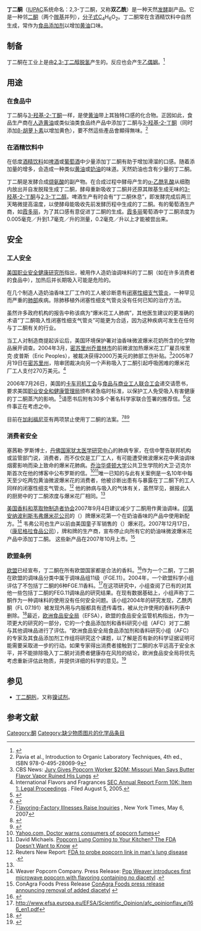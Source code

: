 {{Chembox
| Reference = <ref>''Merck Index'', 11th Edition, '''2946'''.</ref>
| ImageFileL1 = Diacetyl structure.png
| ImageSizeL1 = 100px
| ImageNameL1 = 丁二酮 键线式
| ImageFileR1 = Diacetyl-3D-balls.png
| ImageSizeR1 = 120px
| ImageNameR1 = 丁二酮 球棍模型
| IUPACName =  2,3-丁二酮
| OtherNames = 二乙酰、双乙酰
|Section1={{Chembox Identifiers
| UNII_Ref = {{fdacite|correct|FDA}}
| UNII = K324J5K4HM
| KEGG_Ref = {{keggcite|correct|kegg}}
| KEGG = C00741
| InChI = 1/C4H6O2/c1-3(5)4(2)6/h1-2H3
| InChIKey = QSJXEFYPDANLFS-UHFFFAOYAX
| StdInChI_Ref = {{stdinchicite|correct|chemspider}}
| StdInChI = 1S/C4H6O2/c1-3(5)4(2)6/h1-2H3
| StdInChIKey_Ref = {{stdinchicite|correct|chemspider}}
| StdInChIKey = QSJXEFYPDANLFS-UHFFFAOYSA-N
| CASNo_Ref = {{cascite|correct|CAS}}
| CASNo = 431-03-8
| ChEMBL_Ref = {{ebicite|correct|EBI}}
| ChEMBL = 365809
| PubChem = 650
| ChemSpiderID_Ref = {{chemspidercite|correct|chemspider}}
| ChemSpiderID = 630
| ChEBI_Ref = {{ebicite|correct|EBI}}
| ChEBI = 16583
| SMILES = CC(=O)C(=O)C
}}
|Section2 = {{Chembox Properties
|   Formula = C<sub>4</sub>H<sub>6</sub>O<sub>2</sub>
|   MolarMass = 86.0892 
|   Appearance = 有强烈气味的黄绿色油状液体
|   Density = 0.990 g/mL，15℃
|   MeltingPt = -4 ~ -2℃
|   BoilingPt = 88℃
|   Solubility = 一体积的丁二酮溶于四体积的水
  }}
| Section3 = {{Chembox Hazards
|   ExternalMSDS = [https://fscimage.fishersci.com/msds/03275.htm 外部MSDS]
|   MainHazards = 有害、易燃
|   FlashPt = 
|   Autoignition = 
|   RPhrases = {{R10}}, {{R22}}, {{R36}}, {{R37}}, {{R38}} 
|   SPhrases = {{S9}}, {{S16}}, {{S33}}
  }}
}}
'''丁二酮'''（[[IUPAC|IUPAC]]系统命名：2,3-丁二酮，又称'''双乙酰'''）是一种天然[[发酵|发酵]]副产品。它是一种邻[[二酮|二酮]]（两个[[羰基|羰基]]并列），[[分子式|分子式]]C<sub>4</sub>H<sub>6</sub>O<sub>2</sub>。丁二酮常在含酒精饮料中自然生成，常作为[[食品添加剂|食品添加剂]]以增加[[黄油|黄油]]口味。

== 制备 ==
丁二酮在工业上是由[[2,3-丁二醇|2,3-丁二醇]][[脱氢|脱氢]]产生的。反应也会产生[[乙偶姻|乙偶姻]]。<ref name="ketones">{{Ullmann | vauthors = Siegel H, Eggersdorfer M | title = Ketones | doi = 10.1002/14356007.a15_077}}</ref>

== 用途 ==
=== 在食品中 ===
丁二酮与[[3-羟基-2-丁酮|3-羟基-2-丁酮]]一样，是使[[黄油|黄油]]带上其独特口感的化合物。正因如此，食品生产商在[[人造黄油|人造黄油]]或类似油类食品终产品中添加丁二酮与[[3-羟基-2-丁酮|3-羟基-2-丁酮]]（同时添加[[β-胡萝卜素|β-胡萝卜素]]以增加黄色），要不然這些產品會顯得無味。<ref>Pavia et al., Introduction to Organic Laboratory Techniques, 4th ed., ISBN 978-0-495-28069-9</ref>

=== 在酒精饮料中 ===
在低度[[酒精饮料|酒精饮料]]如[[啤酒|啤酒]]或[[葡萄酒|葡萄酒]]中少量添加丁二酮有助于增加滑溜的口感。随着添加量的增多，会造成一种类似[[黄油|黄油]]或[[鮮奶油|奶油]]的味道。天然奶油也含有少量的丁二酮。

丁二酮是发酵合成[[缬氨酸|缬氨酸]]的副产物。在合成过程中酵母产生的[[α-乙酰乳酸|α-乙酰乳酸]]从细胞内放出并自发脱羧生成丁二酮，酵母重新吸收丁二酮并还原其羰基生成无味的[[3-羟基-2-丁酮|3-羟基-2-丁酮]]与[[2,3-丁二醇|2,3-丁二醇]]。啤酒生产有时会有“丁二酮休息”，即发酵完成后两三天略微提高温度，以使酵母能吸收先前发酵历程中生成的丁二酮。有的葡萄酒生产商，如[[霞多丽|霞多丽]]，为了其口感有意促进丁二酮的生成。[[霞多丽|霞多丽]]葡萄酒中丁二酮浓度为0.005毫克／升到1.7毫克／升的测量，0.2毫克／升以上才能被尝出来。

== 安全 ==
=== 工人安全 ===
[[美国职业安全健康研究所|美国职业安全健康研究所]]指出，被用作人造奶油调味料的丁二酮（如在许多消费者的食品中），加热后并长期吸入可能是危险的。

在几个制造人造奶油香味工厂工作的工人被诊断患有[[闭塞性细支气管炎|闭塞性细支气管炎]]，一种罕见而严重的[[肺部|肺部]]疾病。除肺移植外闭塞性细支气管炎没有任何已知的治疗方法。

虽然许多政府机构的报告中称该病为“爆米花工人肺病”，其他医生建议的更准确的术语“丁二酮吸入性闭塞性细支气管炎”可能更为合适，因为这种疾病可发生在任何与丁二酮有关的行业。

当工人对制造商提起诉讼后，美国环境保护署对油香味微波爆米花奶所含的化学物品展开调查。2004年3月，[[密苏里州|密苏里州]][[乔普林市|乔普林市]]的前微波加热爆米花工厂雇员埃里克·皮普斯（Eric Peoples），被裁决获得2000万美元的肺部工伤补贴。<ref>CBS News: [http://www.cbsnews.com/stories/2004/03/16/health/main606532.shtml Jury Gives Popcorn Worker $20M: Missouri Man Says Butter Flavor Vapor Ruined His Lungs] {{Wayback|url=http://www.cbsnews.com/stories/2004/03/16/health/main606532.shtml |date=20131026124603 }}</ref>2005年7月19日在[[密苏里州|密苏里州]]，陪审团裁决向另一个声称吸入丁二酮引起呼吸困难的爆米花厂工人支付270万美元。<ref>International Flavors and Fragrances [http://sec.edgar-online.com/2005/08/05/0000051253-05-000020/Section10.asp SEC Annual Report Form 10K: Item 1: Legal Proceedings] {{Wayback|url=http://sec.edgar-online.com/2005/08/05/0000051253-05-000020/Section10.asp |date=20071220214136 }}. Filed August 5, 2005.</ref> 

2006年7月26日，美国的[[卡车司机工会|卡车司机工会]]与[[食品与商业工人联合工会|食品与商业工人联合工会]]递交请愿书，要求美国[[职业安全和健康管理局|职业安全和健康管理局]]颁布紧急临时标准，以保护工人免受吸入有害健康的丁二酮蒸汽的影响。<ref>{{Cite web |url=http://defendingscience.org/upload/Union%20Petition%20to%20CHAO%20on%20Diacetyl%20Signed.pdf |title=UFCW and Teamsters Petition to OSHA |accessdate=2009-01-31 |archive-date=2007-09-27 |archive-url=https://web.archive.org/web/20070927210336/http://defendingscience.org/upload/Union%20Petition%20to%20CHAO%20on%20Diacetyl%20Signed.pdf |dead-url=no }}</ref>请愿书后附有30多个著名科学家联合签署的推荐信。<ref>{{Cite web |url=http://defendingscience.org/upload/Scientists%20Letter%20to%20OSHA%20on%20Diacetyl07262006.pdf |title=Scientists Letter to Secretary Chao |accessdate=2009-01-31 |archive-date=2007-09-27 |archive-url=https://web.archive.org/web/20070927210131/http://defendingscience.org/upload/Scientists%20Letter%20to%20OSHA%20on%20Diacetyl07262006.pdf |dead-url=no }}</ref>这件事正在考虑之中。

目前在[[加利福尼亚|加利福尼亚]]有两项禁止使用丁二酮的法案。<ref>[http://www.nytimes.com/2007/05/06/us/06butter.html?ex=1336104000&en=8d5a0800872c853f&ei=5124&partner=permalink&exprod=permalink Flavoring-Factory Illnesses Raise Inquiries] {{Wayback|url=http://www.nytimes.com/2007/05/06/us/06butter.html?ex=1336104000&en=8d5a0800872c853f&ei=5124&partner=permalink&exprod=permalink |date=20200410181458 }}, New York Times, May 6, 2007</ref><ref>{{Cite web |url=http://info.sen.ca.gov/pub/07-08/bill/sen/sb_0451-0500/sb_456_cfa_20070601_161435_sen_floor.html |title=SB 456 Senate Bill - Bill Analysis |accessdate=2009-01-31 |archive-date=2007-12-20 |archive-url=https://web.archive.org/web/20071220191327/http://info.sen.ca.gov/pub/07-08/bill/sen/sb_0451-0500/sb_456_cfa_20070601_161435_sen_floor.html |dead-url=yes }}</ref><ref>{{Cite web |url=http://info.sen.ca.gov/pub/07-08/bill/asm/ab_0501-0550/ab_514_cfa_20070602_170841_asm_floor.html |title=AB 514 Assembly Bill - Bill Analysis |accessdate=2009-01-31 |archive-date=2007-12-20 |archive-url=https://web.archive.org/web/20071220173824/http://info.sen.ca.gov/pub/07-08/bill/asm/ab_0501-0550/ab_514_cfa_20070602_170841_asm_floor.html |dead-url=no }}</ref>

=== 消费者安全 ===
塞茜勒·罗斯博士，[[丹佛|丹佛]][[国家犹太医学研究中心|国家犹太医学研究中心]]的肺病专家，在信中警告联邦机构或监管部门说，消费者，而不仅仅是工厂工人，有可能遭受微波爆米花中黄油调味烟雾影响而染上致命的爆米花肺病。[[乔治华盛顿大学|乔治华盛顿大学]]公共卫生学院的大卫·迈克尔斯首次在他的博客中公布罗斯的信。<ref>[http://news.yahoo.com/s/ap/20070905/ap_on_he_me/popcorn_lung_consumer;_ylt=Apuf6TQn0o.P4GubPgYwzKGs0NUE  Yahoo.com, Doctor warns consumers of popcorn fumes]</ref><ref>David Michaels. [http://thepumphandle.wordpress.com/2007/09/04/popcorn-lung-coming-to-your-kitchen-the-fda-doesnt-want-to-know/ Popcorn Lung Coming to Your Kitchen? The FDA Doesn’t Want to Know] {{Wayback|url=http://thepumphandle.wordpress.com/2007/09/04/popcorn-lung-coming-to-your-kitchen-the-fda-doesnt-want-to-know/ |date=20170909053304 }}</ref>唯一已知的与此有关案例是一名10年中每天至少吃两包黄油微波爆米花的消费者，他被诊断出患有与暴露在丁二酮下的工人同样的闭塞性细支气管炎。<ref name=autogenerated1>Reuters New Report: [http://uk.reuters.com/article/healthNews/idUKN0524254120070905 FDA to probe popcorn link in man's lung disease] {{Wayback|url=http://uk.reuters.com/article/healthNews/idUKN0524254120070905 |date=20090317091218 }}.</ref> 他的肺病与吸入的气体有关，虽然罕见，据报此人的厨房中的丁二酮浓度与爆米花厂相同。<ref name=autogenerated1 /> 

[[美国香料和萃取物制造者协会|美国香料和萃取物制造者协会]]2007年9月4日建议减少丁二酮用作黄油调味。[[印第安纳波利斯|印第安纳波利斯]][[韦弗爆米花公司|韦弗爆米花公司]]的（{{link-en|Pop 韦弗|Pop Weaver}}）牌爆米花第一个在奶油香味的产品中使用新配方。<ref>Weaver Popcorn Company. Press Release: [http://www.popweaver.com/NoDiacetylPressRelease.pdf Pop Weaver introduces first microwave popcorn with flavoring containing no diacetyl] {{Wayback|url=http://www.popweaver.com/NoDiacetylPressRelease.pdf |date=20070928001111 }}.</ref> 韦弗公司也生产以前由美国童子军销售的（{{link-en|开拓者牌| Trail's End}}）爆米花。2007年12月17日，（[[康尼格拉食品|康尼格拉食品公司]]），{{link-en|Orville Redenbacher's|Orville Redenbacher's}}牌和{{link-en|Act II|Act II}}牌的生产商，宣布停止向所有它的奶油味微波爆米花产品中添加丁二酮。 这些新产品在2007年10月上市。<ref>ConAgra Foods Press Release [http://media.conagrafoods.com/phoenix.zhtml?c=202310&p=irol-newsArticle&ID=1087864&highlight= ConAgra Foods press release announcing removal of added diacetyl] {{Wayback|url=http://media.conagrafoods.com/phoenix.zhtml?c=202310&p=irol-newsArticle&ID=1087864&highlight= |date=20151018143518 }}</ref>

=== 欧盟条例 ===
[[欧盟|欧盟]]已经宣布，丁二酮在所有欧盟国家都是合法的香料。<ref>{{cite web |url=http://www.fsai.ie/legislation/food/eu_docs/Flavourings/Dir99.217.pdf |title=存档副本 |accessdate=2008-02-03 |deadurl=yes |archiveurl=https://web.archive.org/web/20071119011834/http://www.fsai.ie/legislation/food/eu_docs/Flavourings/Dir99.217.pdf |archivedate=2007-11-19 }}</ref>作为一个二酮，丁二酮在欧盟的调味品分类中属于调味品组11级（FGE.11）。2004年，一个欧盟科学小组评估了不包括丁二酮的6种FGE.11香料。<ref>http://www.efsa.europa.eu/EFSA/Scientific_Opinion/afc_opinionflav_ej166_en1.pdf{{Dead link}}</ref>在这项研究中，小组查阅了已有的对其他一些包括丁二酮的FEG.11调味品的研究结果。在现有数据基础上，小组声称丁二酮作为一种调味料的使用没有任何安全问题。该小组2004年的研究发现，乙酰丙酮（FL 07.191）被发现外用与内服都具有遗传毒性，被从允许使用的香料列表中删除。<ref>{{Cite web |url=http://eur-lex.europa.eu/LexUriServ/site/en/oj/2005/l_128/l_12820050521en00730076.pdf |title=存档副本 |accessdate=2009-01-31 |archive-date=2012-02-06 |archive-url=https://web.archive.org/web/20120206140932/http://eur-lex.europa.eu/LexUriServ/site/en/oj/2005/l_128/l_12820050521en00730076.pdf |dead-url=no }}</ref>最近，[[欧洲食品安全局|欧洲食品安全局]]（EFSA），欧盟的食品安全监管机构指出，作为一项更大的研究的一部分，它的一个食品添加剂和香料研究小组（AFC）对丁二酮与其他调味品进行了评估。“欧洲食品安全局食品添加剂和香料研究小组（AFC）的专家及其食品添加剂工作组将研究这个课题，以了解是否有新的科学证据证明可能需要采取进一步的行动。如果专家得出消费者接触到丁二酮的水平远高于安全水平，并不能排除吸入丁二酮对消费者健康存在风险的结论，欧洲食品安全局将优先考虑重新评估此物质，并提供详细的科学的意见。<ref>{{Cite web |url=http://www.foodnavigator.com/news/ng.asp?n=81014-conagra-popcorn-lung-diacetyl |title=Europe takes 'wait-and-see' stance on diacetyl flavouring |accessdate=2009-01-31 |archive-date=2008-05-24 |archive-url=https://web.archive.org/web/20080524042306/http://www.foodnavigator.com/news/ng.asp?n=81014-conagra-popcorn-lung-diacetyl |dead-url=no }}</ref>

== 参见 ==
*[[丁二酮肟|丁二酮肟]]，又称[[镍试剂|镍试剂]]。

== 参考文献 ==
{{reflist|2}}

{{Authority control}}
[[Category:酮|Category:酮]]
[[Category:缺少物质图片的化学品条目|Category:缺少物质图片的化学品条目]]